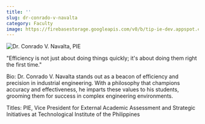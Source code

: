 ```yaml
---
title: ''
slug: dr-conrado-v-navalta
category: Faculty
image: https://firebasestorage.googleapis.com/v0/b/tip-ie-dev.appspot.com/o/faculty-member.webp?alt=media&token=3edaf027-f8a2-4f43-b00a-329281256393
---
```


![Dr. Conrado V. Navalta, PIE](https://firebasestorage.googleapis.com/v0/b/tip-ie-dev.appspot.com/o/Faculty%26Admin%2FDr.%20Maria%20Teresa%20Mendoza%20(1)%20(1).png?alt=media&token=124923a9-c8d9-4b21-973c-c0ebd23830c2)

"Efficiency is not just about doing things quickly; it's about doing them right the first time."

Bio: Dr. Conrado V. Navalta stands out as a beacon of efficiency and precision in industrial engineering. With a philosophy that champions accuracy and effectiveness, he imparts these values to his students, grooming them for success in complex engineering environments.

Titles: PIE, Vice President for External Academic Assessment and Strategic Initiatives at Technological Institute of the Philippines
